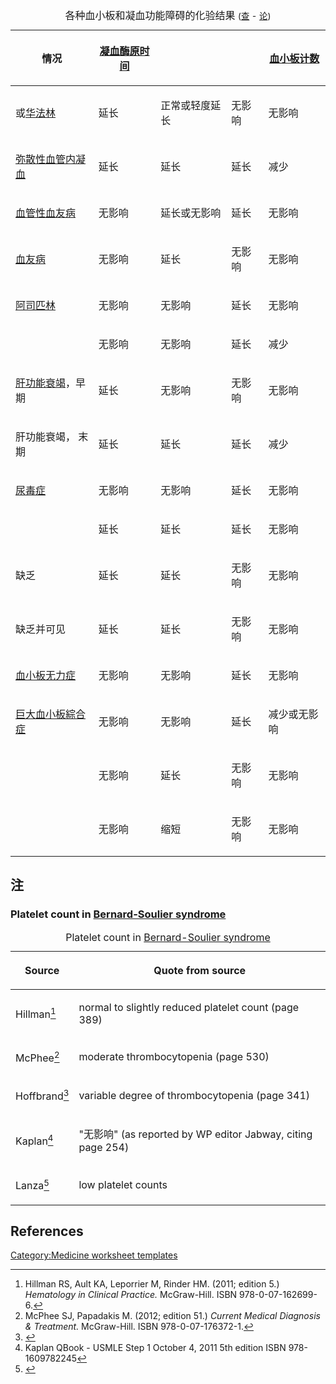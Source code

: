 {| class="wikitable sortable"  
|+ 各种血小板和凝血功能障碍的化验结果 <small>([[Template:Bleeding worksheet|查]] - [[Template_talk:Bleeding worksheet|论]])</small>
! 情况     
! [[凝血酶原时间]]
! {{le|部分凝血活酶时间|Partial thromboplastin time}}
! {{le|出血时间|Bleeding time}}
! [[血小板计数]]
|-
| {{le|维生素K缺乏症|Vitamin K deficiency}}或[[华法林]]
| 延长
| 正常或轻度延长
| 无影响
| 无影响
|-
| [[弥散性血管内凝血]]
| 延长
| 延长
| 延长
| 减少
|-
| [[血管性血友病]]
| 无影响
| 延长或无影响
| 延长
| 无影响
|-
| [[血友病]]
| 无影响
| 延长
| 无影响
| 无影响
|-
| [[阿司匹林]]
| 无影响
| 无影响
| 延长
| 无影响
|-
| {{le|血小板减少症|Thrombocytopenia}}
| 无影响
| 无影响
| 延长
| 减少
|-
| [[肝功能衰竭]]，早期
| 延长
| 无影响
| 无影响
| 无影响
|-
| 肝功能衰竭， 末期 
| 延长
| 延长
| 延长
| 减少
|-
| [[尿毒症]]
| 无影响
| 无影响
| 延长
| 无影响
|-
| {{le|先天性无纤维蛋白原血症|Congenital afibrinogenemia}}
| 延长
| 延长
| 延长
| 无影响
|-
| {{le|凝血因子V|factor V}}缺乏
| 延长
| 延长
| 无影响
| 无影响
|-
| {{le|凝血因子X|Factor X}}缺乏并可见{{le|淀粉样蛋白减少性紫癜|Amyloid purpura}}
| 延长
| 延长
| 无影响
| 无影响
|-
| [[血小板无力症]]
| 无影响
| 无影响
| 延长
| 无影响
|-
| [[巨大血小板綜合症]]
| 无影响
| 无影响
| 延长
| 减少或无影响
|-
| {{le|凝血因子XII缺乏症|Factor_XII#Role_in_disease}}
| 无影响
| 延长
| 无影响
| 无影响
|-
| {{le|C1INH缺乏症|C1INH deficiency}}
| 无影响
| 缩短
| 无影响
| 无影响
|}
<noinclude>

==注==

=== Platelet count in [[Bernard-Soulier syndrome]] ===

{| class="wikitable" border="1"
|+ Platelet count in [[Bernard-Soulier syndrome]]
! Source !! Quote from source
|-
| Hillman<ref name="Hillman2011-5">Hillman RS, Ault KA, Leporrier M, Rinder HM. (2011; edition 5.) ''Hematology in Clinical Practice.'' McGraw-Hill. ISBN 978-0-07-162699-6.</ref>|| normal to slightly reduced platelet count (page 389)
|-
| McPhee<ref name="CMDT2012-51">McPhee SJ, Papadakis M. (2012; edition 51.) ''Current Medical Diagnosis & Treatment.'' McGraw-Hill. ISBN 978-0-07-176372-1.</ref>|| moderate thrombocytopenia (page 530)
|-
| Hoffbrand<ref name="Hoffbrand6">{{cite book|title=Essential Haematology.(edition 6)|author=Hoffbrand AV, Moss PAH|date=2011|publisher=Wiley-Blackwell|isbn=978-1-4051-9890-5}}</ref>||variable degree of thrombocytopenia (page 341)
|-
| Kaplan<ref>Kaplan QBook - USMLE Step 1  October 4, 2011  5th edition ISBN 978-1609782245</ref>||"无影响" (as reported by WP editor Jabway, citing page 254)
|-
| Lanza<ref name="Lanza2006">{{cite journal |author=Lanza F |title=Bernard-Soulier syndrome (hemorrhagiparous thrombocytic dystrophy) |journal=Orphanet J Rare Dis. |volume=16 |issue=1|pages=46|year=2006 |pmid=17109744 |doi=10.1186/1750-1172-1-46 |pmc=1660532 }}</ref>|| low platelet counts
|}

== References ==
{{reflist}}

[[Category:Medicine worksheet templates]]